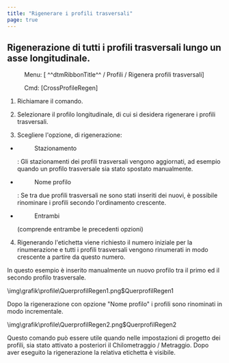 ```yaml
---
title: "Rigenerare i profili trasversali"
page: true
---
```

## Rigenerazione di tutti i profili trasversali lungo un asse longitudinale.
 <Menu> Menu: [ ^^dtmRibbonTitle^^ / Profili / Rigenera profili trasversali] </Menu> 
 <Menu> Cmd: [CrossProfileRegen] </Menu> 


1. Richiamare il comando.

2. Selezionare il profilo longitudinale, di cui si desidera rigenerare i profili trasversali.

3. Scegliere l&#39;opzione, di rigenerazione:

- <Menu>Stazionamento</Menu> : Gli stazionamenti dei profili trasversali vengono aggiornati, ad esempio quando un profilo trasversale sia stato spostato manualmente.

- <Menu>Nome profilo</Menu> : Se tra due profili trasversali ne sono stati inseriti dei nuovi, &#232; possibile rinominare i profili secondo l&#39;ordinamento crescente.

- <Menu>Entrambi</Menu>  (comprende entrambe le precedenti opzioni)



4. Rigenerando l&#39;etichetta viene richiesto il numero iniziale per la rinumerazione e tutti i profili trasversali vengono rinumerati in modo crescente a partire da questo numero.




<Info>
In questo esempio &#232; inserito manualmente un nuovo profilo tra il primo ed il secondo profilo trasversale.


<Image>\img\grafik\profile\QuerprofilRegen1.png$QuerprofilRegen1</Image>

Dopo la rigenerazione con opzione &quot;Nome profilo&quot; i profili sono rinominati in modo incrementale.


<Image>\img\grafik\profile\QuerprofilRegen2.png$QuerprofilRegen2</Image>
</Info>


<Success>
Questo comando pu&#242; essere utile quando nelle impostazioni di progetto dei profili, sia stato attivato a posteriori il Chilometraggio / Metraggio. Dopo aver eseguito la rigenerazione la relativa etichetta &#232; visibile.
</Success>

